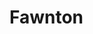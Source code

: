 
# Fawnton
<ProjectDetails
  floatRight
  region="Stormlands"
  house="House Cafferen"
  type="Keep"
  status="Not Started"
  warp="undefined"
  projectLead="Dav4"
  dateStarted="2014-10-15T07:00:00+00:00"
  dateCompleted="2014-10-15T07:00:00+00:00"
/>
